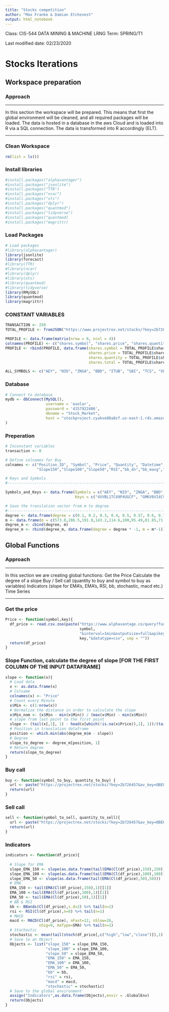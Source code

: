 ```yaml
---
title: "Stocks competition"
author: "Max Franke & Damian Etchevest"
output: html_notebook
---
```

Class: CIS-544 DATA MINING & MACHINE LRNG
Term: SPRING/T1

Last modified date: 02/23/2020

# Stocks Iterations  {.tabset .tabset-fade .tabset-pills}
## Workspace preparation
### Approach
***
In this section the workspace will be prepared. This means that first the global environment will be cleaned, and all required packages will be loaded. The data is hosted in a database in the aws Cloud and is loaded into R via a SQL connection. The data is transformed into R accordingly (ELT).

***
### Clean Workspace
```r
rm(list = ls())
```

### Install libraries
```r
#install.packages("alphavantager")
#install.packages("jsonlite")
#install.packages("TTR")
#install.packages("ncar")
#install.packages("xts")
#install.packages("dplyr")
#install.packages("quantmod")
#install.packages("tidyverse")
#install.packages("quantmod)
#install.packages("magrittr)
```

### Load Packages
```r
# Load packages
#library(alphavantager)
library(jsonlite)
library(forecast)
#library(TTR)
#library(ncar)
#library(dplyr)
#library(xts)
#library(quantmod)
#library(tidyverse)
library(RMySQL)
library(quantmod)
library(magrittr)
```
### CONSTANT VARIABLES
```r
TRANSACTION <- 250
TOTAL_PROFILE <- fromJSON("https://www.projectrex.net/stocks/?key=2b726457&av_key=OBEKR8AXV71DDV2I&request=profile")

PROFILE <- data.frame(matrix(nrow = 0, ncol = 4))
colnames(PROFILE) <- c("shares.symbol", "shares.price", "shares.quantity", "shares.total", "Strategy")
PROFILE <- rbind(PROFILE, data.frame(shares.symbol = TOTAL_PROFILE$shares.symbol,
                                     shares.price = TOTAL_PROFILE$shares.price,
                                     shares.quantity = TOTAL_PROFILE$shares.quantity,
                                     shares.total = TOTAL_PROFILE$shares.total))

ALL_SYMBOLS <- c("AEY", "NIO", "ZNGA", "BBD", "ITUB", "SBI", "TCS", "VEDL", "TCS", "CSCO", "YESBANK.NS", "ZEEL.NS", "TSLA", "INO", "GGB")
```
### Database
```r
# Connect to database
mydb <- dbConnect(MySQL(),
                  username = 'exolar',
                  password = '4157922486',
                  dbname = "Stock_Market",
                  host = "stockproject.cyakxe88a8zf.us-east-1.rds.amazonaws.com"
)
```
### Preperation
```r
# Inconstant variables
transaction <- 0

# Define colnames for Buy
colnames <- c("Position_ID", "Symbol", "Price", "Quantity", "Datetime","Strategy","EMA150","EMA100","EMA50",
              "Slope150","Slope100","Slope50","RSI","bb_dn","bb_mavg","bb_up","bb_pctB","macd","Transaction", "image")

# Keys and Symbols
#---------------------------------------------------------------------------------------------------------------------------------------

Symbols_and_Keys <- data.frame(Symbols = c("AEY", "NIO", "ZNGA", "BBD", "ITUB"),
                               Keys = c("4VVBL1TC49P4UGCF", "GMKV8VI4C916MXJF", "H6WI8CS26BKYMAQA", "UIDZK6YQ4N2821T4", "NI7UAFT2US5VZDM2"))

# Save the translation vector from m to degree
#---------------------------------------------------------------------------------------------------------------------------------------
degree <- data.frame(degree = c(0.1, 0.2, 0.3, 0.4, 0.5, 0.57, 0.6, 0.7, 0.8, 0.9, 1, 2, 3, 4, 5, 5.74, 6:90))
m <- data.frame(m = c(573.0,286.5,191.0,143.2,114.6,100,95.49,81.85,71.62,63.66,57.29,28.64,19.08,14.30,11.43,10,9.514,8.144,7.115,6.314,5.671,5.145,4.705,4.331,4.011,3.732,3.487,3.271,3.078,2.904,2.747,2.605,2.475,2.356,2.246,2.145,2.050,1.963,1.881,1.804,1.732,1.664,1.600,1.540,1.483,1.428,1.376,1.327,1.280,1.235,1.192,1.150,1.111,1.072,1.036,1.000,0.9657,0.9325,0.9004,0.8693,0.8391,0.8098,0.7813,0.7536,0.7265,0.7002,0.6745,0.6494,0.6249,0.6009,0.5774,0.5543,0.5317,0.5095,0.4877,0.4663,0.4452,0.4245,0.4040,0.3839,0.3640,0.3443,0.3249,0.3057,0.2867,0.2679,0.2493,0.2309,0.2126,0.1944,0.1763,0.1584,0.1405,0.1228,0.1051,0.08749,0.06993,0.05241,0.03492,0.01746,0.00000))
degree_m <- cbind(degree, m)
degree_m <- rbind(degree_m, data.frame(degree = degree * -1, m = m*-1))
```

## Global Functions
### Approach
***
In this section we are creating global functions:
Get the Price
Calculate the degree of a slope
Buy / Sell call (quantity to buy and symbol to buy as variables)
Indicators (slope for EMA’s, EMA’s, RSI, bb, stochastic, macd etc.)
Time Series

***
### Get the price
```r
Price <- function(symbol,key){
  df_price <- read.csv.zoo(paste("https://www.alphavantage.co/query?function=TIME_SERIES_INTRADAY&symbol=",
                                 symbol,
                                 "&interval=1min&outputsize=full&apikey=",
                                 key,"&datatype=csv", sep = ""))
  return(df_price)
}
```

### Slope Function, calculate the degree of slope [FOR THE FIRST COLUMN OF THE INPUT DATAFRAME]
```r

slope <- function(x){
  # Load data
  x <- as.data.frame(x)
  # Colname
  colnames(x) <- "Price"
  # Count every Minute
  x$Min <- c(1:nrow(x))
  # Normalize the distance in order to calculate the slope
  x$Min_nom <- (x$Min - min(x$Min)) / (max(x$Min) - min(x$Min))
  # slope from last point to the first point
  slope <- (tail(x[,1], 1) - head(x[which(!is.na(x$Price)),1], 1))/(tail(x$Min_nom, 1) - head(x$Min_nom, 1))
  # Position in translation dataframe
  position <- which.min(abs(degree_m$m - slope))
  # Degree
  slope_to_degree <- degree_m[position, 1] 
  # Return degree
  return(slope_to_degree)
}
```

### Buy call
```r
buy <- function(symbol_to_buy, quantity_to_buy) {
  url <- paste("https://projectrex.net/stocks/?key=2b726457&av_key=OBEKR8AXV71DDV2I&request=buy&quantity=", quantity_to_buy, "&symbol=", symbol_to_buy, sep = "")
  return(url)
}
```

### Sell call
```r
sell <- function(symbol_to_sell, quantity_to_sell){
  url <- paste("https://projectrex.net/stocks/?key=2b726457&av_key=OBEKR8AXV71DDV2I&request=sell&quantity=", quantity_to_sell, "&symbol=", symbol_to_sell, sep = "")
  return(url)
}
```

### Indicators
```r
indicators <- function(df_price){
  
  # Slope for EMA
  slope_EMA_150 <- slope(as.data.frame(tail(EMA(Cl(df_price),150),150)))
  slope_EMA_100 <- slope(as.data.frame(tail(EMA(Cl(df_price),100),100)))
  slope_EMA_50 <- slope(as.data.frame(tail(EMA(Cl(df_price),50),50)))
  # EMA
  EMA_150 <- tail(EMA(Cl(df_price),150),1)[[1]] 
  EMA_100 <-tail(EMA(Cl(df_price),100),1)[[1]] 
  EMA_50 <- tail(EMA(Cl(df_price),50),1)[[1]] 
  # BB & RSI
  bb <- BBands(Cl(df_price),s.d=2) %>% tail(n=1)
  rsi <- RSI(Cl(df_price),n=8) %>% tail(n=1)
  # MACD
  macd <- MACD(Cl(df_price), nFast=12, nSlow=26,
               nSig=9, maType=SMA) %>% tail(n=1)
  # Stochastic
  stochastic <- mean(tail(stoch(df_price[,c("high","low","close")]),1)[,2:3]) * 100
  # Save to an Object
  Objects <- list("slope_150" = slope_EMA_150,
                  "slope_100" = slope_EMA_100,
                  "slope_50" = slope_EMA_50,
                  "EMA_150" = EMA_150, 
                  "EMA_100" = EMA_100,
                  "EMA_50" = EMA_50, 
                  "bb" = bb,
                  "rsi" = rsi, 
                  "macd" = macd,
                  "stochastic" = stochastic)
  # Save to the global environment
  assign("Indicators",as.data.frame(Objects),envir = .GlobalEnv)
  return(Objects)
}

```



















































